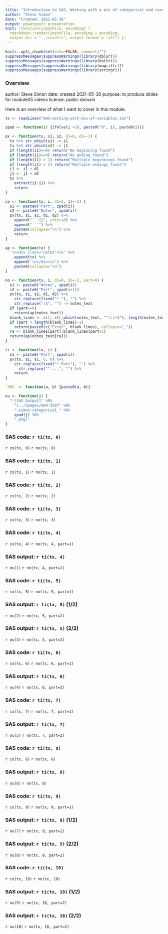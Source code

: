 ```yaml
---
title: "Introduction to SAS, Working with a mix of categorical and continuous variables"
author: "Steve Simon"
date: "Created: 2021-05-30"
output: powerpoint_presentation
knit: (function(inputFile, encoding) {
  rmarkdown::render(inputFile, encoding = encoding,
  output_dir = "../results", output_format = "all") })  
---
```



```r
knitr::opts_chunk$set(echo=FALSE, comment="")
suppressMessages(suppressWarnings(library(dplyr)))
suppressMessages(suppressWarnings(library(knitr)))
suppressMessages(suppressWarnings(library(magrittr)))
suppressMessages(suppressWarnings(library(stringr)))
```

### Overview

<div class="notes">

author: Steve Simon
date: created 2021-05-30
purpose: to produce slides for module05 videos
license: public domain

Here is an overview of what I want to cover in this module.


</div>

```r
tx <- readLines("m05-working-with-mix-of-variables.sas")

zpad <- function(i) {ifelse(i <10, paste0("0", i), paste0(i))}
```

```r
px <- function(tx, s1, s2, d1=0, d2=-2) {
  tx %>% str_which(s1) -> i1
  tx %>% str_which(s2) -> j1
  if (length(i1)==0) return("No beginning found")
  if (length(j1)==0) return("No ending found")
  if (length(i1) > 1) return("Multiple beginnings found")
  if (length(j1) > 1) return("Multiple endings found")
  i1 <- i1 + d1
  j1 <- j1 + d2
  tx %>%
    extract(i1:j1) %>%
    return
}
```

```r
co <- function(tx, i, d1=2, d2=-2) {
  s1 <- paste0("Part", zpad(i))
  s2 <- paste0("Notes", zpad(i))
  px(tx, s1, s2, d1, d2) %>%
    append("```{}", after=0) %>%
	append("```") %>%
    paste0(collapse="\n") %>%
	return
}
```

```r
ap <- function(tx) {
  '\n<div class="notes">\n' %>%
    append(tx) %>%
	append('\n</div>\n') %>%
	paste0(collapse="\n")
}

no <- function(tx, i, d1=0, d2=-2, part=0) {
  s1 <- paste0("Notes", zpad(i))
  s2 <- paste0("Part", zpad(i+1))
  px(tx, s1, s2, d1, d2) %>%
    str_replace(fixed("* "), "") %>%
  	str_replace(";$", "") -> notes_text
  if (part==0) 
    return(ap(notes_text))
  blank_lines <- c(1, str_which(notes_text, "^\\s*$"), length(notes_text))
  if (part > length(blank_lines)-1)
    return(paste0(c("Error", blank_lines), collapse=","))
  ra <- blank_lines[part]:blank_lines[part+1] 
  return(ap(notes_text[ra]))
}
```

```r
ti <- function(tx, i) {
  s1 <- paste0("Part", zpad(i))
  px(tx, s1, s1, 0, 0) %>%
  	str_replace(fixed("* Part"), "") %>%
	  str_replace("^....", "") %>%
    return   
}
```

```r

`%0%` <- function(a, b) {paste0(a, b)}

ou <- function(j) {
  "![SAS Output]" %0%
    "(../images/m04-5507" %0%
	"-simon-categorical_" %0%
	zpad(j) %0%
	".png)"
}
```

### SAS code: `r ti(tx, 0)` <!--documentation header-->
`r co(tx, 0)`
`r no(tx, 0)`


### SAS code: `r ti(tx, 1)` <!--where to find and store things-->
`r co(tx, 1)`
`r no(tx, 1)`


### SAS code: `r ti(tx, 2)` <!--label-->
`r co(tx, 2)`
`r no(tx, 2)`

### SAS code: `r ti(tx, 3)` <!--data-->
`r co(tx, 3)`
`r no(tx, 3)`

### SAS code: `r ti(tx, 4)` <!--print-->
`r co(tx, 4)`
`r no(tx, 4, part=1)`

### SAS output: `r ti(tx, 4)`
`r ou(1)`
`r no(tx, 4, part=2)`

### SAS code: `r ti(tx, 5)`  <!--freq/means-->
`r co(tx, 5)`
`r no(tx, 5, part=1)`

### SAS output: `r ti(tx, 5)` (1/2)
`r ou(2)`
`r no(tx, 5, part=2)`

### SAS output: `r ti(tx, 5)` (2/2)
`r ou(3)`
`r no(tx, 5, part=2)`

### SAS code: `r ti(tx, 6)` <!--corr-->
`r co(tx, 6)`
`r no(tx, 6, part=1)`

### SAS output: `r ti(tx, 6)` 
`r ou(4)`
`r no(tx, 6, part=2)`

### SAS code: `r ti(tx, 7)` <!--scatter-->
`r co(tx, 7)`
`r no(tx, 7, part=1)`

### SAS output: `r ti(tx, 7)` 
`r ou(5)`
`r no(tx, 7, part=2)`

### SAS code: `r ti(tx, 8)` <!--smooth-->
`r co(tx, 8)`
`r no(tx, 8)`

### SAS output: `r ti(tx, 8)` 
`r ou(6)`
`r no(tx, 8)`

### SAS code: `r ti(tx, 9)` <!--boxplot-->
`r co(tx, 9)`
`r no(tx, 9, part=1)`

### SAS output: `r ti(tx, 9)` (1/2)
`r ou(7)`
`r no(tx, 9, part=2)`

### SAS output: `r ti(tx, 9)` (2/2)
`r ou(8)`
`r no(tx, 9, part=2)`

### SAS code: `r ti(tx, 10)` <!--scatter/means -->
`r co(tx, 10)`
`r no(tx, 10)`

### SAS output: `r ti(tx, 10)` (1/2)
`r ou(9)`
`r no(tx, 10, part=2)`

### SAS output: `r ti(tx, 10)` (2/2)
`r ou(10)`
`r no(tx, 10, part=2)`

